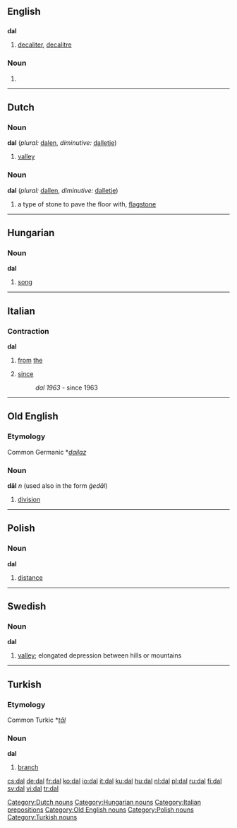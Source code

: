 ==English==

==={{abbreviation}}===
'''dal'''

# [[decaliter]], [[decalitre]]

===Noun===
{{en-noun}}

# {{alternative spelling of|dahl}}

----

==Dutch==

===Noun===
'''dal''' (''plural:'' [[dalen]], ''diminutive:'' [[dalletje]])

# [[valley]]

===Noun===
'''dal''' (''plural:'' [[dallen]], ''diminutive:'' [[dalletje]])

# a type of stone to pave the floor with, [[flagstone]]

[[Category:Dutch nouns]]

----

==Hungarian==

===Noun===
'''dal'''

# [[song]]

[[Category:Hungarian nouns]]

----

==Italian==

===Contraction===
'''dal'''

# {{italbrac|contraction of [[da#Italian|da]] [[il#Italian|il]]}} [[from]] [[the]]
# [[since]]
#:''dal 1963'' - since 1963

[[Category:Italian prepositions]]

----

==Old English==

===Etymology===
Common Germanic *''[[dailaz]]''

===Noun===
'''dāl''' ''n'' (used also in the form ''ġedāl'')

# [[division]]

[[Category:Old English nouns]]

----

==Polish==

===Noun===
'''dal''' {{m}}

# [[distance]]

[[Category:Polish nouns]]

----

==Swedish==

===Noun===
'''dal''' {{c}}
{{sv-noun-reg-ar}}

# [[valley]]; elongated depression between hills or mountains

----

==Turkish==

===Etymology===
Common Turkic *''[[tāl]]''

===Noun===
'''dal'''

# [[branch]]

[[Category:Turkish nouns]]

[[cs:dal]]
[[de:dal]]
[[fr:dal]]
[[ko:dal]]
[[io:dal]]
[[it:dal]]
[[ku:dal]]
[[hu:dal]]
[[nl:dal]]
[[pl:dal]]
[[ru:dal]]
[[fi:dal]]
[[sv:dal]]
[[vi:dal]]
[[tr:dal]]